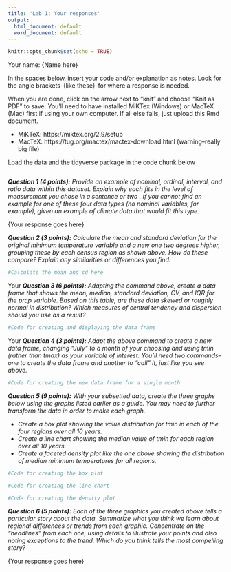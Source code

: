 ```yaml
---
title: 'Lab 1: Your responses'
output:
  html_document: default
  word_document: default
---
```


```r
knitr::opts_chunk$set(echo = TRUE)
```

Your name: {Name here}

In the spaces below, insert your code and/or explanation as notes. Look for the angle brackets-{like these}-for where a response is needed.

When you are done, click on the arrow next to "knit" and choose "Knit as PDF" to save. You'll need to have installed MiKTex (Windows) or MacTeX (Mac) first if using your own computer. If all else fails, just upload this Rmd document.

* MiKTeX: https://miktex.org/2.9/setup
* MacTeX: https://tug.org/mactex/mactex-download.html (warning--really big file)

Load the data and the tidyverse package in the code chunk below

```r

```

***Question 1 (4 points):** Provide an example of nominal, ordinal, interval, and ratio data within this dataset. Explain why each fits in the level of measurement you chose in a sentence or two . If you cannot find an example for one of these four data types (no nominal variables, for example), given an example of climate data that would fit this type.*

{Your response goes here}

***Question 2 (3 points):** Calculate the mean and standard deviation for the original minimum temperature variable and a new one two degrees higher, grouping these by each census region as shown above. How do these compare? Explain any similarities or differences you find.*

```r
#Calculate the mean and sd here

```

{Your explanation of the results}

***Question 3 (6 points):** Adapting the command above, create a data frame that shows the mean, median, standard deviation, CV, and IQR for the prcp variable. Based on this table, are these data skewed or roughly normal in distribution? Which measures of central tendency and dispersion should you use as a result?*

```r
#Code for creating and displaying the data frame

```

{Your explanation of the results}

***Question 4 (3 points):** Adapt the above command to create a new data frame, changing “July” to a month of your choosing and using tmin (rather than tmax) as your variable of interest. You'll need two commands--one to create the data frame and another to "call" it, just like you see above.*

```r
#Code for creating the new data frame for a single month

```

***Question 5 (9 points):** With your subsetted data, create the three graphs below using the graphs listed earlier as a guide. You may need to further transform the data in order to make each graph.*

* *Create a box plot showing the value distribution for tmin in each of the four regions over all 10 years.* 
* *Create a line chart showing the median value of tmin for each region over all 10 years.*
* *Create a faceted density plot like the one above showing the distribution of median minimum temperatures for all regions.* 

```r
#Code for creating the box plot

```

```r
#Code for creating the line chart

```

```r
#Code for creating the density plot

```

***Question 6 (5 points):** Each of the three graphics you created above tells a particular story about the data. Summarize what you think we learn about regional differences or trends from each graphic. Concentrate on the "headlines" from each one, using details to illustrate your points and also noting exceptions to the trend. Which do you think tells the most compelling story?*

{Your response goes here}